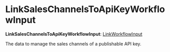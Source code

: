 
# LinkSalesChannelsToApiKeyWorkflowInput

 **LinkSalesChannelsToApiKeyWorkflowInput**: [LinkWorkflowInput](../../../types/CommonTypes/types/types.CommonTypes.LinkWorkflowInput/page.mdx)

The data to manage the sales channels of a publishable API key.
